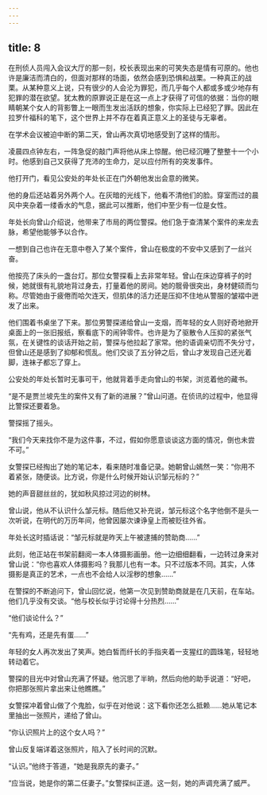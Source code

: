 ```yaml
---
---
---
```

title: 8
---



在刑侦人员闯入会议大厅的那一刻，校长表现出来的可笑失态是情有可原的。他也许是廉洁而清白的，但面对那样的场面，依然会感到恐惧和战栗。一种真正的战栗。从某种意义上说，只有很少的人会沦为罪犯，而几乎每个人都或多或少地存有犯罪的潜在欲望。犹太教的原罪说正是在这一点上才获得了可信的依据：当你的眼睛朝某个女人的背影瞥上一眼而生发出活跃的想象，你实际上已经犯了罪。因此在拉罗什福科的笔下，这个世界上并不存在着真正意义上的圣徒与无辜者。

在学术会议被迫中断的第二天，曾山再次真切地感受到了这样的情形。

凌晨四点钟左右，一阵急促的敲门声将他从床上惊醒。他已经沉睡了整整十一个小时。他感到自己又获得了充沛的生命力，足以应付所有的突发事件。

他打开门，看见公安处的年处长正在门外朝他发出会意的微笑。

他的身后还站着另外两个人。在灰暗的光线下，他看不清他们的脸。穿室而过的晨风中夹杂着一缕香水的气息，据此可以推断，他们中至少有一位是女性。

年处长向曾山介绍说，他带来了市局的两位警探。他们急于查清某个案件的来龙去脉，希望他能够予以合作。

一想到自己也许在无意中卷入了某个案件，曾山在极度的不安中又感到了一丝兴奋。

他按亮了床头的一盏台灯。那位女警探看上去非常年轻。曾山在床边穿裤子的时候，她就很有礼貌地背过身去，打量着他的房间。她的髋骨很突出，身材健硕而匀称。尽管她由于疲倦而哈欠连天，但肌体的活力还是压抑不住地从警服的皱褶中迸发了出来。

他们围着书桌坐了下来。那位男警探递给曾山一支烟，而年轻的女人则好奇地掀开桌面上的一张旧报纸，察看底下的闹钟零件。也许是为了驱散令人压抑的紧张气氛，在关键性的谈话开始之前，警探与他拉起了家常。他的语调亲切而不失分寸，但曾山还是感到了抑郁和慌乱。他们交谈了五分钟之后，曾山才发现自己还光着脚，连袜子都忘了穿上。

公安处的年处长暂时无事可干，他就背着手走向曾山的书架，浏览着他的藏书。

“是不是贾兰坡先生的案件又有了新的进展？”曾山问道。在侦讯的过程中，他显得比警探还要着急。

警探摇了摇头。

“我们今天来找你不是为这件事，不过，假如你愿意谈谈这方面的情况，倒也未尝不可。”

女警探已经掏出了她的笔记本，看来随时准备记录。她朝曾山嫣然一笑：“你用不着紧张，随便谈。比方说，你是什么时候开始认识邹元标的？”

她的声音甜丝丝的，犹如秋风掠过河边的树林。

曾山说，他从不认识什么邹元标。随后他又补充说，邹元标这个名字他倒不是头一次听说，在明代的万历年间，他曾因屡次谏诤皇上而被贬往外省。

年处长这时插话说：“邹元标就是昨天上午被逮捕的赞助商……”

此刻，他正站在书架前翻阅一本人体摄影画册。他一边细细翻看，一边转过身来对曾山说：“你也喜欢人体摄影吗？我那儿也有一本。只不过版本不同。其实，人体摄影是真正的艺术，一点也不会给人以淫秽的想象……”

在警探的不断追问下，曾山回忆说，他第一次见到赞助商就是在几天前，在车站。他们几乎没有交谈。“他与校长似乎讨论得十分热烈……”

“他们谈论什么？”

“先有鸡，还是先有蛋……”

年轻的女人再次发出了笑声。她白皙而纤长的手指夹着一支猩红的圆珠笔，轻轻地转动着它。

警探的目光中对曾山充满了怀疑。他沉思了半晌，然后向他的助手说道：“好吧，你把那张照片拿出来让他瞧瞧。”

女警探冲着曾山做了个鬼脸，似乎在对他说：这下看你还怎么抵赖……她从笔记本里抽出一张照片，递给了曾山。

“你认识照片上的这个女人吗？”

曾山反复端详着这张照片，陷入了长时间的沉默。

“认识。”他终于答道，“她是我原先的妻子。”

“应当说，她是你的第二任妻子。”女警探纠正道。这一刻，她的声调充满了威严。